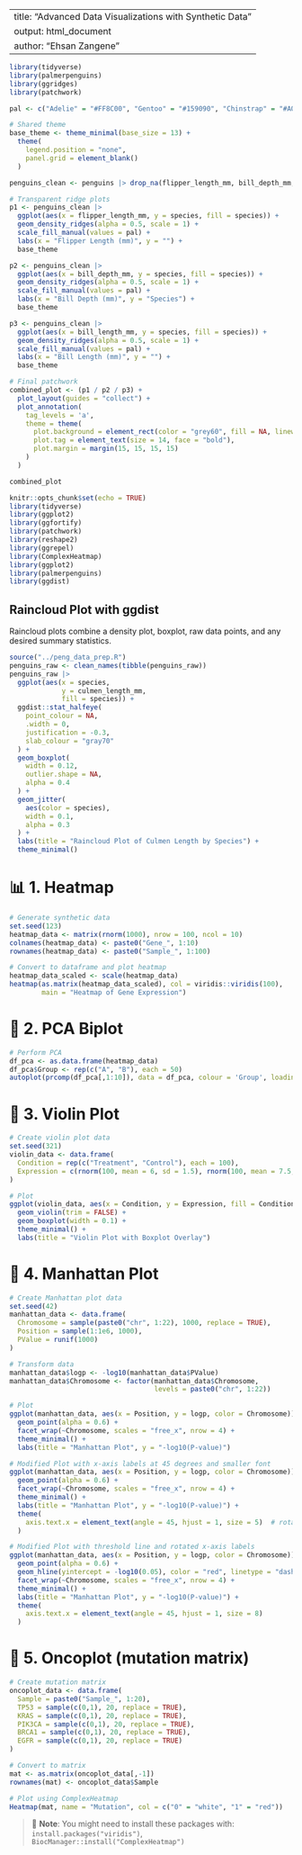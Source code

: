 
---
title: "Advanced Data Visualizations with Synthetic Data"
output: html_document
author: "Ehsan Zangene"
---
```r
library(tidyverse)
library(palmerpenguins)
library(ggridges)
library(patchwork)

pal <- c("Adelie" = "#FF8C00", "Gentoo" = "#159090", "Chinstrap" = "#A034F0")

# Shared theme
base_theme <- theme_minimal(base_size = 13) +
  theme(
    legend.position = "none",
    panel.grid = element_blank()
  )

penguins_clean <- penguins |> drop_na(flipper_length_mm, bill_depth_mm, bill_length_mm)

# Transparent ridge plots
p1 <- penguins_clean |>
  ggplot(aes(x = flipper_length_mm, y = species, fill = species)) +
  geom_density_ridges(alpha = 0.5, scale = 1) +
  scale_fill_manual(values = pal) +
  labs(x = "Flipper Length (mm)", y = "") +
  base_theme

p2 <- penguins_clean |>
  ggplot(aes(x = bill_depth_mm, y = species, fill = species)) +
  geom_density_ridges(alpha = 0.5, scale = 1) +
  scale_fill_manual(values = pal) +
  labs(x = "Bill Depth (mm)", y = "Species") +
  base_theme

p3 <- penguins_clean |>
  ggplot(aes(x = bill_length_mm, y = species, fill = species)) +
  geom_density_ridges(alpha = 0.5, scale = 1) +
  scale_fill_manual(values = pal) +
  labs(x = "Bill Length (mm)", y = "") +
  base_theme

# Final patchwork
combined_plot <- (p1 / p2 / p3) +
  plot_layout(guides = "collect") +
  plot_annotation(
    tag_levels = 'a',
    theme = theme(
      plot.background = element_rect(color = "grey60", fill = NA, linewidth = 1, linetype = "solid"),
      plot.tag = element_text(size = 14, face = "bold"),
      plot.margin = margin(15, 15, 15, 15)
    )
  )

combined_plot


```

```r
knitr::opts_chunk$set(echo = TRUE)
library(tidyverse)
library(ggplot2)
library(ggfortify)
library(patchwork)
library(reshape2)
library(ggrepel)
library(ComplexHeatmap)
library(ggplot2)
library(palmerpenguins)
library(ggdist)
```
## Raincloud Plot with ggdist

Raincloud plots combine a density plot, boxplot, raw data points, and any desired summary statistics.

```r
source("../peng_data_prep.R")
penguins_raw <- clean_names(tibble(penguins_raw))
penguins_raw |>
  ggplot(aes(x = species,
             y = culmen_length_mm,
             fill = species)) +
  ggdist::stat_halfeye(
    point_colour = NA,
    .width = 0,
    justification = -0.3,
    slab_colour = "gray70"
  ) +
  geom_boxplot(
    width = 0.12,
    outlier.shape = NA,
    alpha = 0.4
  ) +
  geom_jitter(
    aes(color = species),
    width = 0.1,
    alpha = 0.3
  ) +
  labs(title = "Raincloud Plot of Culmen Length by Species") +
  theme_minimal()
```

# 📊 1. Heatmap

```r
# Generate synthetic data
set.seed(123)
heatmap_data <- matrix(rnorm(1000), nrow = 100, ncol = 10)
colnames(heatmap_data) <- paste0("Gene_", 1:10)
rownames(heatmap_data) <- paste0("Sample_", 1:100)

# Convert to dataframe and plot heatmap
heatmap_data_scaled <- scale(heatmap_data)
heatmap(as.matrix(heatmap_data_scaled), col = viridis::viridis(100), 
        main = "Heatmap of Gene Expression")
```

# 🔬 2. PCA Biplot

```r
# Perform PCA
df_pca <- as.data.frame(heatmap_data)
df_pca$Group <- rep(c("A", "B"), each = 50)
autoplot(prcomp(df_pca[,1:10]), data = df_pca, colour = 'Group', loadings = TRUE)
```

# 🎻 3. Violin Plot

```r
# Create violin plot data
set.seed(321)
violin_data <- data.frame(
  Condition = rep(c("Treatment", "Control"), each = 100),
  Expression = c(rnorm(100, mean = 6, sd = 1.5), rnorm(100, mean = 7.5, sd = 1.5))
)

# Plot
ggplot(violin_data, aes(x = Condition, y = Expression, fill = Condition)) +
  geom_violin(trim = FALSE) +
  geom_boxplot(width = 0.1) +
  theme_minimal() +
  labs(title = "Violin Plot with Boxplot Overlay")
```

# 🧬 4. Manhattan Plot

```r
# Create Manhattan plot data
set.seed(42)
manhattan_data <- data.frame(
  Chromosome = sample(paste0("chr", 1:22), 1000, replace = TRUE),
  Position = sample(1:1e6, 1000),
  PValue = runif(1000)
)

# Transform data
manhattan_data$logp <- -log10(manhattan_data$PValue)
manhattan_data$Chromosome <- factor(manhattan_data$Chromosome, 
                                    levels = paste0("chr", 1:22))

# Plot
ggplot(manhattan_data, aes(x = Position, y = logp, color = Chromosome)) +
  geom_point(alpha = 0.6) +
  facet_wrap(~Chromosome, scales = "free_x", nrow = 4) +
  theme_minimal() +
  labs(title = "Manhattan Plot", y = "-log10(P-value)")
```
```r
# Modified Plot with x-axis labels at 45 degrees and smaller font
ggplot(manhattan_data, aes(x = Position, y = logp, color = Chromosome)) +
  geom_point(alpha = 0.6) +
  facet_wrap(~Chromosome, scales = "free_x", nrow = 4) +
  theme_minimal() +
  labs(title = "Manhattan Plot", y = "-log10(P-value)") +
  theme(
    axis.text.x = element_text(angle = 45, hjust = 1, size = 5)  # rotate and shrink font
  )
```

```r
# Modified Plot with threshold line and rotated x-axis labels
ggplot(manhattan_data, aes(x = Position, y = logp, color = Chromosome)) +
  geom_point(alpha = 0.6) +
  geom_hline(yintercept = -log10(0.05), color = "red", linetype = "dashed", size = 0.3) +
  facet_wrap(~Chromosome, scales = "free_x", nrow = 4) +
  theme_minimal() +
  labs(title = "Manhattan Plot", y = "-log10(P-value)") +
  theme(
    axis.text.x = element_text(angle = 45, hjust = 1, size = 8)
  )

```

# 🧪 5. Oncoplot (mutation matrix)

```r
# Create mutation matrix
oncoplot_data <- data.frame(
  Sample = paste0("Sample_", 1:20),
  TP53 = sample(c(0,1), 20, replace = TRUE),
  KRAS = sample(c(0,1), 20, replace = TRUE),
  PIK3CA = sample(c(0,1), 20, replace = TRUE),
  BRCA1 = sample(c(0,1), 20, replace = TRUE),
  EGFR = sample(c(0,1), 20, replace = TRUE)
)

# Convert to matrix
mat <- as.matrix(oncoplot_data[,-1])
rownames(mat) <- oncoplot_data$Sample

# Plot using ComplexHeatmap
Heatmap(mat, name = "Mutation", col = c("0" = "white", "1" = "red"))
```

> 📘 **Note**: You might need to install these packages with:
> `install.packages("viridis")`, `BiocManager::install("ComplexHeatmap")`
